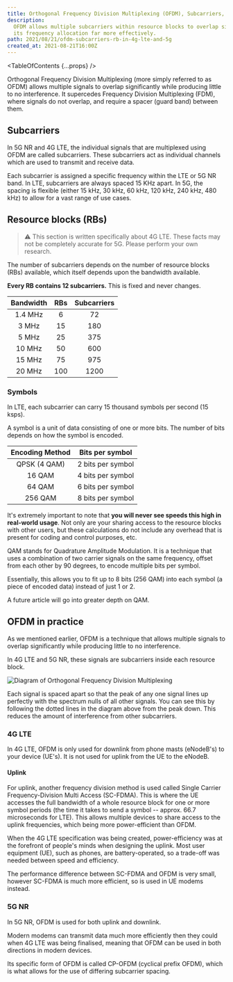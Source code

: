```yaml
---
title: Orthogonal Frequency Division Multiplexing (OFDM), Subcarriers, Resource Blocks and more in 4G and 5G
description:
  OFDM allows multiple subcarriers within resource blocks to overlap significantly while producing little to no interference, allowing 5G to use
  its frequency allocation far more effectively.
path: 2021/08/21/ofdm-subcarriers-rb-in-4g-lte-and-5g
created_at: 2021-08-21T16:00Z
---
```



<TableOfContents {...props} />

Orthogonal Frequency Division Multiplexing (more simply referred to as OFDM) allows multiple signals to overlap significantly while producing
little to no interference. It supercedes Frequency Division Multiplexing (FDM), where signals do not overlap, and require a spacer (guard band)
between them.

## Subcarriers

In 5G NR and 4G LTE, the individual signals that are multiplexed using OFDM are called subcarriers. These subcarriers act as individual channels
which are used to transmit and receive data.

Each subcarrier is assigned a specific frequency within the LTE or 5G NR band. In LTE, subcarriers are always spaced 15 KHz apart. In 5G, the
spacing is flexible (either 15 kHz, 30 kHz, 60 kHz, 120 kHz, 240 kHz, 480 kHz) to allow for a vast range of use cases.

## Resource blocks (RBs)

> ⚠️ This section is written specifically about 4G LTE. These facts may not be completely accurate for 5G. Please perform your own research.

The number of subcarriers depends on the number of resource blocks (RBs) available, which itself depends upon the bandwidth available.

**Every RB contains 12 subcarriers.** This is fixed and never changes.

<div className="narrow">

| Bandwidth | RBs | Subcarriers |
| :-------: | :-: | :---------: |
|  1.4 MHz  |  6  |     72      |
|   3 MHz   | 15  |     180     |
|   5 MHz   | 25  |     375     |
|  10 MHz   | 50  |     600     |
|  15 MHz   | 75  |     975     |
|  20 MHz   | 100 |    1200     |

</div>

### Symbols

In LTE, each subcarrier can carry 15 thousand symbols per second (15 ksps).

A symbol is a unit of data consisting of one or more bits. The number of bits depends on how the symbol is encoded.

<div className="narrow">

| Encoding Method |  Bits per symbol  |
| :-------------: | :---------------: |
|  QPSK (4 QAM)   | 2 bits per symbol |
|     16 QAM      | 4 bits per symbol |
|     64 QAM      | 6 bits per symbol |
|     256 QAM     | 8 bits per symbol |

</div>

<figure role="group">
  <MathBlock
    title="Max throughput calculation"
    math="\text{max throughput (bps)} = 15000 \times \text{subcarrier count} \times \text{bits per symbol}"
  />
  <MathBlock
    color="neutral"
    title="Example"
    footer="20 MHz (1200 subcarriers) at 256 QAM"
    math="1200 \times 15000 \times 8 = 144\space\text{Mbps}"
  />
</figure>

It's extremely important to note that **you will never see speeds this high in real-world usage**. Not only are your sharing access to the
resource blocks with other users, but these calculations do not include any overhead that is present for coding and control purposes, etc.

<FactBox title="What's QAM?">

QAM stands for Quadrature Amplitude Modulation. It is a technique that uses a combination of two carrier signals on the same frequency, offset
from each other by 90 degrees, to encode multiple bits per symbol.

Essentially, this allows you to fit up to 8 bits (256 QAM) into each symbol (a piece of encoded data) instead of just 1 or 2.

A future article will go into greater depth on QAM.

</FactBox>

## OFDM in practice

As we mentioned earlier, OFDM is a technique that allows multiple signals to overlap significantly while producing little to no interference.

In 4G LTE and 5G NR, these signals are subcarriers inside each resource block.

![Diagram of Orthogonal Frequency Division Multiplexing](./ofdm.svg)

Each signal is spaced apart so that the peak of any one signal lines up perfectly with the spectrum nulls of all other signals. You can see this
by following the dotted lines in the diagram above from the peak down. This reduces the amount of interference from other subcarriers.

### 4G LTE

In 4G LTE, OFDM is only used for downlink from phone masts (eNodeB's) to your device (UE's). It is not used for uplink from the UE to the eNodeB.

#### Uplink

For uplink, another frequency division method is used called Single Carrier Frequency-Division Multi Access (SC-FDMA). This is where the UE
accesses the full bandwidth of a whole resource block for one or more symbol periods (the time it takes to send a symbol -- approx. 66.7
microseconds for LTE). This allows multiple devices to share access to the uplink frequencies, which being more power-efficient than OFDM.

<FactBox title="Why not OFDM for uplink?">

When the 4G LTE specification was being created, power-efficiency was at the forefront of people's minds when designing the uplink. Most user
equipment (UE), such as phones, are battery-operated, so a trade-off was needed between speed and efficiency.

The performance difference between SC-FDMA and OFDM is very small, however SC-FDMA is much more efficient, so is used in UE modems instead.

</FactBox>

### 5G NR

In 5G NR, OFDM is used for both uplink and downlink.

Modern modems can transmit data much more efficiently then they could when 4G LTE was being finalised, meaning that OFDM can be used in both
directions in modern devices.

Its specific form of OFDM is called CP-OFDM (cyclical prefix OFDM), which is what allows for the use of differing subcarrier spacing.
